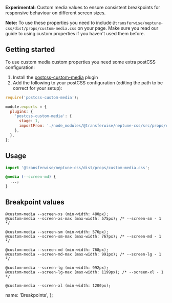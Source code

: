 
**Experimental:** Custom media values to ensure consistent breakpoints for responsive behaviour on different screen sizes.

**Note:** To use these properties you need to include `@transferwise/neptune-css/dist/props/custom-media.css` on your page. Make sure you read <DocumentLink href="/about/Styles#tokens-custom-properties">our guide to using custom properties</DocumentLink> if you haven't used them before.

## Getting started

To use custom media custom properties you need some extra postCSS configuration:

1. Install the [postcss-custom-media](https://github.com/postcss/postcss-custom-media) plugin
2. Add the following to your postCSS configuration (editing the path to be correct for your setup):

```js
require('postcss-custom-media');

module.exports = {
  plugins: {
    'postcss-custom-media': {
      stage: 1,
      importFrom: './node_modules/@transferwise/neptune-css/src/props/custom-media.css',
    },
  },
};
```

## Usage

```js
import '@transferwise/neptune-css/dist/props/custom-media.css';
```

```css
@media (--screen-md) {
  ...;
}
```

## Breakpoint values

```
@custom-media --screen-xs (min-width: 480px);
@custom-media --screen-xs-max (max-width: 575px); /* --screen-sm - 1 */

@custom-media --screen-sm (min-width: 576px);
@custom-media --screen-sm-max (max-width: 767px); /* --screen-md - 1 */

@custom-media --screen-md (min-width: 768px);
@custom-media --screen-md-max (max-width: 991px); /* --screen-lg - 1 */

@custom-media --screen-lg (min-width: 992px);
@custom-media --screen-lg-max (max-width: 1199px); /* --screen-xl - 1 */

@custom-media --screen-xl (min-width: 1200px);
```

  name: 'Breakpoints',
};
